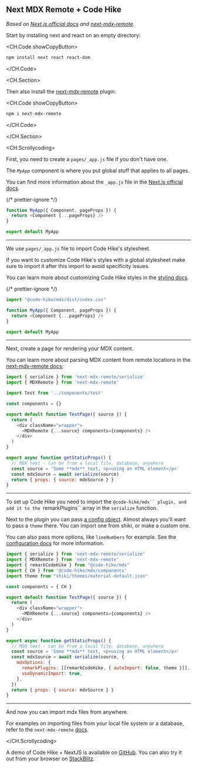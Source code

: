 ## Next MDX Remote + Code Hike

_Based on [Next.js official docs](https://nextjs.org/docs/advanced-features/using-mdx) and [next-mdx-remote](https://github.com/hashicorp/next-mdx-remote)._

Start by installing next and react on an empty directory:

<CH.Code showCopyButton>

```bash
npm install next react react-dom
```

</CH.Code>

<CH.Section>

Then also install the [next-mdx-remote](focus://1[7:21]) plugin.

<CH.Code showCopyButton>

```bash
npm i next-mdx-remote
```

</CH.Code>

</CH.Section>

<div style={{ height: "0.5em" }} />

<CH.Scrollycoding>

First, you need to create a `pages/_app.js` file if you don't have one.

The _`MyApp`_ component is where you put global stuff that applies to all pages.

You can find more information about the `_app.js` file in the [Next.js official docs](https://nextjs.org/docs/advanced-features/custom-app).

{/* prettier-ignore */}
```js pages/_app.js
function MyApp({ Component, pageProps }) {
  return <Component {...pageProps} />
}

export default MyApp
```

---

We use `pages/_app.js` file to import Code Hike's stylesheet.

If you want to customize Code Hike's styles with a global stylesheet make sure to import it after this import to avoid specificity issues.

You can learn more about customizing Code Hike styles in the [styling docs](/docs/styling).

{/* prettier-ignore */}
```js pages/_app.js focus=1
import "@code-hike/mdx/dist/index.css"

function MyApp({ Component, pageProps }) {
  return <Component {...pageProps} />
}

export default MyApp
```

---

Next, create a page for rendering your MDX content.

You can learn more about parsing MDX content from remote locations in the [next-mdx-remote docs](https://github.com/hashicorp/next-mdx-remote);

```js pages/content.js
import { serialize } from 'next-mdx-remote/serialize'
import { MDXRemote } from 'next-mdx-remote'

import Test from '../components/test'

const components = {}

export default function TestPage({ source }) {
  return (
    <div className="wrapper">
      <MDXRemote {...source} components={components} />
    </div>
  )
}

export async function getStaticProps() {
  // MDX text - can be from a local file, database, anywhere
  const source = 'Some **mdx** text, <p>using an HTML element</p>'
  const mdxSource = await serialize(source)
  return { props: { source: mdxSource } }
}
```

---

To set up Code Hike you need to import the `@code-hike/mdx`` plugin, and add it to the `remarkPlugins`` array in the `serialize` function. 

Next to the plugin you can pass [a config object](focus://10[24:32]). Almost always you'll want to pass a `theme` there. You can import one from shiki, or make a custom one.

You can also pass more options, like `lineNumbers` for example. See the [configuration docs](/docs/configuration) for more information.

```js pages/content.js focus=3:5,7,20:25
import { serialize } from 'next-mdx-remote/serialize'
import { MDXRemote } from 'next-mdx-remote'
import { remarkCodeHike } from "@code-hike/mdx"
import { CH } from '@code-hike/mdx/components'
import theme from "shiki/themes/material-default.json"

const components = { CH }

export default function TestPage({ source }) {
  return (
    <div className="wrapper">
      <MDXRemote {...source} components={components} />
    </div>
  )
}

export async function getStaticProps() {
  // MDX text - can be from a local file, database, anywhere
  const source = 'Some **mdx** text, <p>using an HTML element</p>'
  const mdxSource = await serialize(source, {
    mdxOptions: {
      remarkPlugins: [[remarkCodeHike, { autoImport: false, theme }]],
      useDynamicImport: true,
    },
  })
  return { props: { source: mdxSource } }
}
```

---

And now you can import mdx files from anywhere.

For examples on importing files from your local file system or a database, refer to the `next-mdx-remote` [docs](https://github.com/hashicorp/next-mdx-remote).

</CH.Scrollycoding>

<div style={{ height: 20 }} />

A demo of Code Hike + NextJS is available on [GitHub](https://github.com/code-hike/codehike/tree/next/examples/next-mdx-remote). You can also try it out from your browser on [StackBlitz](https://github.com/code-hike/codehike/tree/next/examples/next-mdx-remote?file=pages%2Findex.mdx).

<div style={{ height: 200 }} />
